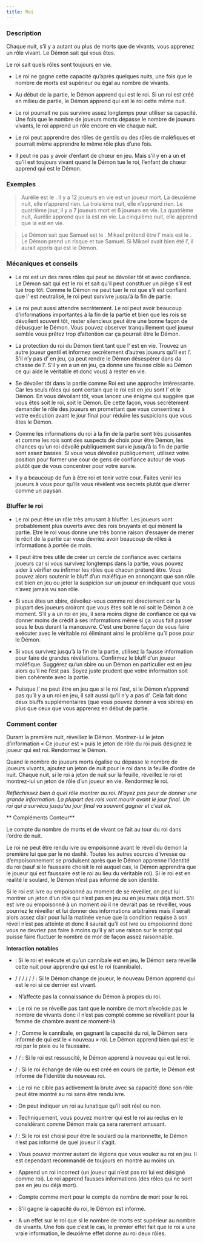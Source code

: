 ```yaml
---
title: Roi
---
```



<Role ROI header />

### Description

Chaque nuit, s’il y a autant ou plus de morts que de vivants, vous apprenez un rôle vivant. Le Démon sait qui vous êtes.

Le roi sait quels rôles sont toujours en vie.

-   Le roi ne gagne cette capacité qu’après quelques nuits, une fois que le nombre de morts est supérieur ou égal au nombre de vivants.

-   Au début de la partie, le Démon apprend qui est le roi. Si un roi est créé en milieu de partie, le Démon apprend qui est le roi cette même nuit.

-   Le roi pourrait ne pas survivre assez longtemps pour utiliser sa capacité. Une fois que le nombre de joueurs morts dépasse le nombre de joueurs vivants, le roi apprend un rôle encore en vie chaque nuit.

-   Le roi peut apprendre des rôles de gentils ou des rôles de maléfiques et pourrait même apprendre le même rôle plus d’une fois.

-   Il peut ne pas y avoir d’enfant de chœur en jeu. Mais s’il y en a un et qu’il est toujours vivant quand le Démon tue le roi, l’enfant de chœur apprend qui est le Démon.

### Exemples

> Aurélie est le <Role ROI />. Il y a 12 joueurs en vie est un joueur mort. La deuxième nuit, elle n’apprend rien. La troisième nuit, elle n’apprend rien. Le quatrième jour, il y a 7 joueurs mort et 6 joueurs en vie. La quatrième nuit, Aurélie apprend que la <Role BALANCE /> est en vie. La cinquième nuit, elle apprend que la <Role SORCIERE /> est en vie.

> Le Démon sait que Samuel est le <Role ROI />. Mikael prétend être l’<Role ENFANT_DE_CHOEUR /> mais est le <Role MAJORDOME />. Le Démon prend un risque et tue Samuel. Si Mikael avait bien été l’<Role ENFANT_DE_CHOEUR />, il aurait appris qui est le Démon.

### Mécaniques et conseils

- Le roi est un des rares rôles qui peut se dévoiler tôt et avec confiance. Le Démon sait qui est le roi et sait qu’il peut constituer un piège s’il est tué trop tôt. Comme le Démon ne peut tuer le roi que s’il est confiant que l’<Role ENFANT_DE_CHOEUR /> est neutralisé, le roi peut survivre jusqu’à la fin de partie.

- Le roi peut aussi attendre secrètement. Le roi peut avoir beaucoup d’informations importantes à la fin de la partie et bien que les rois se dévoilent souvent tôt, rester silencieux peut être une bonne façon de débusquer le Démon. Vous pouvez observer tranquillement quel joueur semble vous prêtez trop d’attention car ça pourrait être le Démon.

- La protection du roi du Démon tient tant que l’<Role ENFANT_DE_CHOEUR /> est en vie. Trouvez un autre joueur gentil et informez secrètement d’autres joueurs qu’il est l’<Role ENFANT_DE_CHOEUR />. S’il n’y pas d’<Role ENFANT_DE_CHOEUR /> en jeu, ça peut rendre le Démon désespérer dans da chasse de l’<Role ENFANT_DE_CHOEUR />. S’il y en a un en jeu, ça donne une fausse cible au Démon ce qui aide le véritable <Role ENFANT_DE_CHOEUR /> et donc vous) à rester en vie.

- Se dévoiler tôt dans la partie comme Roi est une approche intéressante. Car les seuls rôles qui sont certain que le roi est en jeu sont l’<Role ENFANT_DE_CHOEUR /> et le Démon. En vous dévoilant tôt, vous lancez une énigme qui suggère que vous êtes soit le roi, soit le Démon. De cette façon, vous secrètement demander le rôle des joueurs en promettant que vous consentirez à votre exécution avant le jour final pour réduire les suspicions que vous êtes le Démon. 

- Comme les informations du roi à la fin de la partie sont très puissantes et comme les rois sont des suspects de choix pour être Démon, les chances qu’un roi dévoilé publiquement survie jusqu’à la fin de partie sont assez basses. Si vous vous dévoilez publiquement, utilisez votre position pour former une cour de gens de confiance autour de vous plutôt que de vous concentrer pour votre survie.

- Il y a beaucoup de fun à être roi et tenir votre cour. Faites venir les joueurs à vous pour qu’ils vous révèlent vos secrets plutôt que d’errer comme un paysan. 

### Bluffer le roi

- Le roi peut être un rôle très amusant à bluffer. Les joueurs vont probablement plus ouverts avec des rois bruyants et qui mènent la partie. Etre le roi vous donne une très bonne raison d’essayer de mener le récit de la partie car vous devriez avoir beaucoup de rôles à informations à portée de main.

- Il peut être très utile de créer un cercle de confiance avec certains joueurs car si vous survivez longtemps dans la partie, vous pouvez aider à vérifier ou infirmer les rôles que chacun prétend être. Vous pouvez alors soutenir le bluff d’un maléfique en annonçant que son rôle est bien en jeu ou jeter la suspicion sur un joueur en indiquant que vous n’avez jamais vu son rôle.

- Si vous êtes un sbire, dévoilez-vous comme roi directement car la plupart des joueurs croiront que vous êtes soit le roi soit le Démon à ce moment. S’il y a un roi en jeu, il sera moins digne de confiance ce qui va donner moins de crédit à ses informations même si ça vous fait passer sous le bus durant la manœuvre. C’est une bonne façon de vous faire exécuter avec le véritable roi éliminant ainsi le problème qu’il pose pour le Démon. 

- Si vous survivez jusqu’à la fin de la partie, utilisez la fausse information pour faire de grandes révélations. Confirmez le bluff d’un joueur maléfique. Suggérez qu’un sbire ou un Démon en particulier est en jeu alors qu’il ne l’est pas. Soyez juste prudent que votre information soit bien cohérente avec la partie.

- Puisque l’<Role ENFANT_DE_CHOEUR /> ne peut être en jeu que si le roi l’est, si le Démon n’apprend pas qu’il y a un roi en jeu, il sait aussi qu’il n’y a pas d’<Role ENFANT_DE_CHOEUR />. Cela fait donc deux bluffs supplémentaires (que vous pouvez donner à vos sbires) en plus que ceux que vous apprenez en début de partie. 

### Comment conter

Durant la première nuit, réveillez le Démon. Montrez-lui le jeton d’information « Ce joueur est » puis le jeton de rôle du roi puis désignez le joueur qui est roi. Rendormez le Démon.

Quand le nombre de joueurs morts égalise ou dépasse le nombre de joueurs vivants, ajoutez un jeton de nuit pour le roi dans la feuille d’ordre de nuit. Chaque nuit, si le roi a jeton de nuit sur la feuille, réveillez le roi et montrez-lui un jeton de rôle d’un joueur en vie. Rendormez le roi.

_Réfléchissez bien à quel rôle montrer au roi. N’ayez pas peur de donner une grande information. La plupart des rois vont mourir avant le jour final. Un roi qui a survécu jusqu’au jour final va souvent gagner et c’est ok._

** Compléments Conteur**

Le compte du nombre de morts et de vivant ce fait au tour du roi dans l’ordre de nuit.

Le roi ne peut être rendu ivre ou empoisonné avant le réveil du demon la première lui que par le no dashii. Toutes les autres sources d’ivresse ou d’empoisonnement se produisent après que le Démon apprenne l’identité du roi (sauf si le faussaire choisit le roi auquel cas, le Démon apprendra que le joueur qui est faussaire est le roi au lieu du véritable roi). Si le roi est en réalité le soulard, le Démon n’est pas informé de son identité.

Si le roi est ivre ou empoisonné au moment de se réveiller, on peut lui montrer un jeton d’un rôle qui n’est pas en jeu ou en jeu mais déjà mort. S’il est ivre ou empoisonné à un moment où il ne devrait pas se réveiller, vous pourriez le réveiller et lui donner des informations arbitraires mais il serait alors assez clair pour lui la matinée venue que la condition requise à son réveil n’est pas atteinte et donc il saurait qu’il est ivre ou empoisonné donc vous ne devriez pas faire à moins qu’il y ait une raison sur le script qui puisse faire fluctuer le nombre de mor de façon assez raisonnable. 

**Interaction notables**

- <Role CANNIBALE /> : Si le roi et exécute et qu’un cannibale est en jeu, le Démon sera réveillé cette nuit pour apprendre qui est le roi (cannibale).

- <Role CHARMEUR_DE_SERPENT /> / <Role BARBIER /> / <Role CROQUEUSE_D_HOMMES /> / <Role VIEILLE_CHOUETTE /> / <Role FANG_GU /> / <Role IMP /> / <Role P_TIT_MONSTRE /> : Si le Démon change de joueur, le nouveau Démon apprend qui est le roi si ce dernier est vivant.

- <Role CULTIVATEUR_DE_PAVOT /> : N’affecte pas la connaissance du Démon à propos du roi.

- <Role FEMME_DE_CHAMBRE /> :  Le roi ne se réveille pas tant que le nombre de mort n’excède pas le nombre de vivants donc il n’est pas compté comme se réveillant pour la femme de chambre avant ce moment-là.

- <Role FAUSSAIRE /> / <Role PIXIE /> : Comme le cannibale, en gagnant la capacité du roi, le Démon sera informé de qui est le « nouveau » roi. Le Démon apprend bien qui est le roi par le pixie ou le faussaire.

- <Role PROFESSEUR /> / <Role SHABALOTH /> / <Role COLLECTEUR_D_OS /> : Si le roi est ressuscité, le Démon apprend à nouveau qui est le roi.

- <Role BARBIER /> / <Role VIEILLE_CHOUETTE /> : Si le roi échange de rôle ou est créé en cours de partie, le Démon est informé de l’identité du nouveau roi.

- <Role BRUTE /> : Le roi ne cible pas activement la brute avec sa capacité donc son rôle peut être montré au roi sans être rendu ivre. 

- <Role LUNATIQUE /> : On peut indiquer un roi au lunatique qu’il soit réel ou non. 

- <Role RECLUS /> : Techniquement, vous pouvez montrer qui est le roi au reclus en le considérant comme Démon mais ça sera rarement amusant.

- <Role SOULARD /> / <Role MARIONNETTE /> : Si le roi est choisi pour être le soulard ou la marionnette, le Démon n’est pas informé de quel joueur il s’agit.

- <Role LEGION /> : Vous pouvez montrer autant de légions que vous voulez au roi en jeu. Il est cependant recommandé de toujours en montré au moins un.

- <Role VORTOX /> : Apprend un roi incorrect (un joueur qui n’est pas roi lui est désigné comme roi). Le roi apprend fausses informations (des rôles qui ne sont pas en jeu ou déjà mort).

- <Role ZOMBUUL /> : Compte comme mort pour le compte de nombre de mort pour le roi.

- <Role APPRENTI /> : S’il gagne la capacité du roi, le Démon est informé.

- <Role BARISTA /> : A un effet sur le roi que si le nombre de morts est supérieur au nombre de vivants. Une fois que c’est le cas, le premier effet fait que le roi a une vraie information, le deuxième effet donne au roi deux rôles. 

